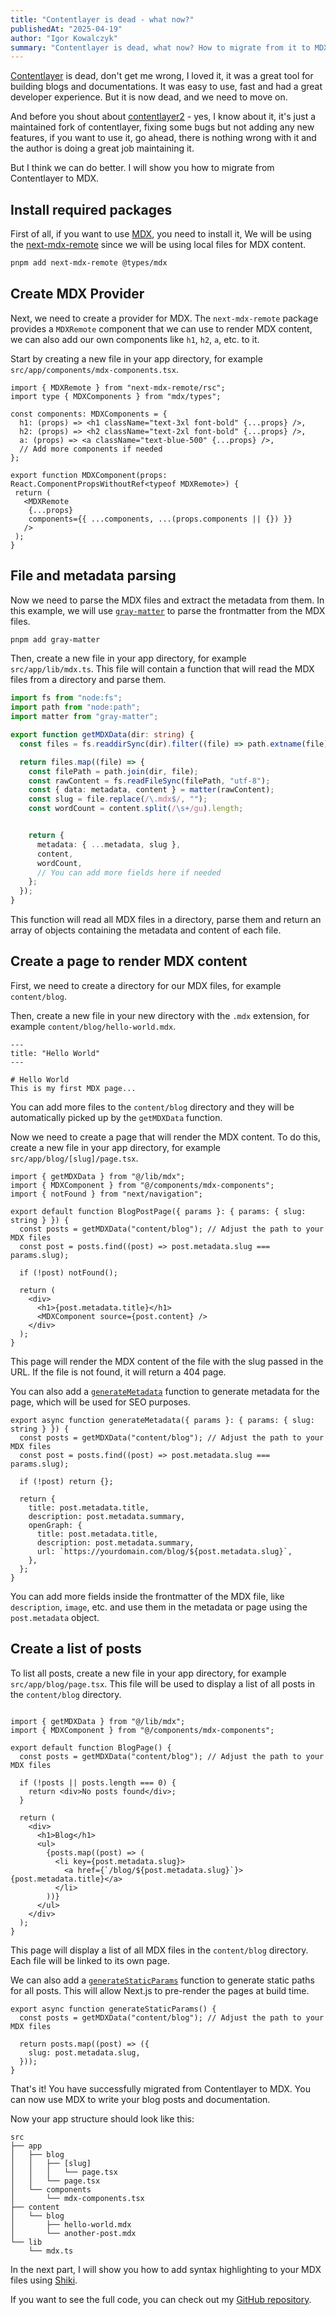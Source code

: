 ```yaml
---
title: "Contentlayer is dead - what now?"
publishedAt: "2025-04-19"
author: "Igor Kowalczyk"
summary: "Contentlayer is dead, what now? How to migrate from it to MDX and why you should do it."
---
```


[Contentlayer](https://github.com/contentlayerdev/contentlayer) is dead, don't get me wrong, I loved it, it was a great tool for building blogs and documentations. It was easy to use, fast and had a great developer experience. But it is now dead, and we need to move on.

And before you shout about [contentlayer2](https://github.com/timlrx/contentlayer2) - yes, I know about it, it's just a maintained fork of contentlayer, fixing some bugs but not adding any new features, if you want to use it, go ahead, there is nothing wrong with it and the author is doing a great job maintaining it.

But I think we can do better. I will show you how to migrate from Contentlayer to MDX.

## Install required packages

First of all, if you want to use [MDX](https://mdxjs.com/), you need to install it, We will be using the [next-mdx-remote](https://www.npmjs.com/package/next-mdx-remote) since we will be using local files for MDX content.

```bash
pnpm add next-mdx-remote @types/mdx
```

## Create MDX Provider

Next, we need to create a provider for MDX. The `next-mdx-remote` package provides a `MDXRemote` component that we can use to render MDX content, we can also add our own components like `h1`, `h2`, `a`, etc. to it. 

Start by creating a new file in your app directory, for example `src/app/components/mdx-components.tsx`.

```tsx
import { MDXRemote } from "next-mdx-remote/rsc";
import type { MDXComponents } from "mdx/types";

const components: MDXComponents = {
  h1: (props) => <h1 className="text-3xl font-bold" {...props} />,
  h2: (props) => <h2 className="text-2xl font-bold" {...props} />,
  a: (props) => <a className="text-blue-500" {...props} />,
  // Add more components if needed
};

export function MDXComponent(props: React.ComponentPropsWithoutRef<typeof MDXRemote>) {
 return (
   <MDXRemote
    {...props}
    components={{ ...components, ...(props.components || {}) }}
   />
 );
}

```
## File and metadata parsing

Now we need to parse the MDX files and extract the metadata from them. In this example, we will use [`gray-matter`](https://www.npmjs.com/package/gray-matter) to parse the frontmatter from the MDX files.

```bash
pnpm add gray-matter
```

Then, create a new file in your app directory, for example `src/app/lib/mdx.ts`. This file will contain a function that will read the MDX files from a directory and parse them.

```ts
import fs from "node:fs";
import path from "node:path";
import matter from "gray-matter";

export function getMDXData(dir: string) {
  const files = fs.readdirSync(dir).filter((file) => path.extname(file) === ".mdx");

  return files.map((file) => {
    const filePath = path.join(dir, file);
    const rawContent = fs.readFileSync(filePath, "utf-8");
    const { data: metadata, content } = matter(rawContent);
    const slug = file.replace(/\.mdx$/, "");
    const wordCount = content.split(/\s+/gu).length;


    return {
      metadata: { ...metadata, slug },
      content,
      wordCount,
      // You can add more fields here if needed
    };
  });
}
```

This function will read all MDX files in a directory, parse them and return an array of objects containing the metadata and content of each file.

## Create a page to render MDX content

First, we need to create a directory for our MDX files, for example `content/blog`. 

Then, create a new file in your new directory with the `.mdx` extension, for example `content/blog/hello-world.mdx`. 

```mdx
---
title: "Hello World"
---

# Hello World
This is my first MDX page...
```

You can add more files to the `content/blog` directory and they will be automatically picked up by the `getMDXData` function.

Now we need to create a page that will render the MDX content. To do this, create a new file in your app directory, for example `src/app/blog/[slug]/page.tsx`.

```tsx
import { getMDXData } from "@/lib/mdx";
import { MDXComponent } from "@/components/mdx-components";
import { notFound } from "next/navigation";

export default function BlogPostPage({ params }: { params: { slug: string } }) {
  const posts = getMDXData("content/blog"); // Adjust the path to your MDX files
  const post = posts.find((post) => post.metadata.slug === params.slug);

  if (!post) notFound();

  return (
    <div>
      <h1>{post.metadata.title}</h1>
      <MDXComponent source={post.content} />
    </div>
  );
}
```

This page will render the MDX content of the file with the slug passed in the URL. If the file is not found, it will return a 404 page.

You can also add a [`generateMetadata`](https://nextjs.org/docs/app/api-reference/functions/generate-metadata) function to generate metadata for the page, which will be used for SEO purposes.

```tsx
export async function generateMetadata({ params }: { params: { slug: string } }) {
  const posts = getMDXData("content/blog"); // Adjust the path to your MDX files
  const post = posts.find((post) => post.metadata.slug === params.slug);

  if (!post) return {};

  return {
    title: post.metadata.title,
    description: post.metadata.summary,
    openGraph: {
      title: post.metadata.title,
      description: post.metadata.summary,
      url: `https://yourdomain.com/blog/${post.metadata.slug}`,
    },
  };
}
```

You can add more fields inside the frontmatter of the MDX file, like `description`, `image`, etc. and use them in the metadata or page using the `post.metadata` object.

## Create a list of posts
 
To list all posts, create a new file in your app directory, for example `src/app/blog/page.tsx`. This file will be used to display a list of all posts in the `content/blog` directory.

```tsx

import { getMDXData } from "@/lib/mdx";
import { MDXComponent } from "@/components/mdx-components";

export default function BlogPage() {
  const posts = getMDXData("content/blog"); // Adjust the path to your MDX files

  if (!posts || posts.length === 0) {
    return <div>No posts found</div>;
  }

  return (
    <div>
      <h1>Blog</h1>
      <ul>
        {posts.map((post) => (
          <li key={post.metadata.slug}>
            <a href={`/blog/${post.metadata.slug}`}>{post.metadata.title}</a>
          </li>
        ))}
      </ul>
    </div>
  );
}
```

This page will display a list of all MDX files in the `content/blog` directory. Each file will be linked to its own page.

We can also add a [`generateStaticParams`](https://nextjs.org/docs/app/api-reference/functions/generate-static-params) function to generate static paths for all posts. This will allow Next.js to pre-render the pages at build time.

```tsx
export async function generateStaticParams() {
  const posts = getMDXData("content/blog"); // Adjust the path to your MDX files

  return posts.map((post) => ({
    slug: post.metadata.slug,
  }));
}
```

That's it! You have successfully migrated from Contentlayer to MDX. You can now use MDX to write your blog posts and documentation.

Now your app structure should look like this:

```
src
├── app
│   ├── blog
│   │   ├── [slug]
│   │   │   └── page.tsx
│   │   └── page.tsx
│   └── components
│       └── mdx-components.tsx
├── content
│   └── blog
│       ├── hello-world.mdx
│       └── another-post.mdx
└── lib
    └── mdx.ts
```

In the next part, I will show you how to add syntax highlighting to your MDX files using [Shiki](https://shiki.style/).

If you want to see the full code, you can check out my [GitHub repository](https://github.com/igorkowalczyk/igorkowalczyk.dev).

